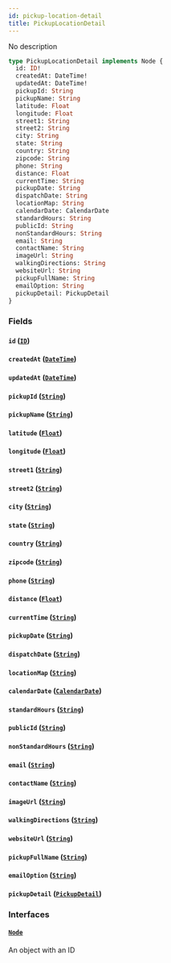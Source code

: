 ```yaml
---
id: pickup-location-detail
title: PickupLocationDetail
---
```


No description

```graphql
type PickupLocationDetail implements Node {
  id: ID!
  createdAt: DateTime!
  updatedAt: DateTime!
  pickupId: String
  pickupName: String
  latitude: Float
  longitude: Float
  street1: String
  street2: String
  city: String
  state: String
  country: String
  zipcode: String
  phone: String
  distance: Float
  currentTime: String
  pickupDate: String
  dispatchDate: String
  locationMap: String
  calendarDate: CalendarDate
  standardHours: String
  publicId: String
  nonStandardHours: String
  email: String
  contactName: String
  imageUrl: String
  walkingDirections: String
  websiteUrl: String
  pickupFullName: String
  emailOption: String
  pickupDetail: PickupDetail
}
```

### Fields

#### `id` ([`ID`](../../rate-manager-service/scalars/id))

#### `createdAt` ([`DateTime`](../../rate-manager-service/scalars/date-time))

#### `updatedAt` ([`DateTime`](../../rate-manager-service/scalars/date-time))

#### `pickupId` ([`String`](../../rate-manager-service/scalars/string))

#### `pickupName` ([`String`](../../rate-manager-service/scalars/string))

#### `latitude` ([`Float`](../../rate-manager-service/scalars/float))

#### `longitude` ([`Float`](../../rate-manager-service/scalars/float))

#### `street1` ([`String`](../../rate-manager-service/scalars/string))

#### `street2` ([`String`](../../rate-manager-service/scalars/string))

#### `city` ([`String`](../../rate-manager-service/scalars/string))

#### `state` ([`String`](../../rate-manager-service/scalars/string))

#### `country` ([`String`](../../rate-manager-service/scalars/string))

#### `zipcode` ([`String`](../../rate-manager-service/scalars/string))

#### `phone` ([`String`](../../rate-manager-service/scalars/string))

#### `distance` ([`Float`](../../rate-manager-service/scalars/float))

#### `currentTime` ([`String`](../../rate-manager-service/scalars/string))

#### `pickupDate` ([`String`](../../rate-manager-service/scalars/string))

#### `dispatchDate` ([`String`](../../rate-manager-service/scalars/string))

#### `locationMap` ([`String`](../../rate-manager-service/scalars/string))

#### `calendarDate` ([`CalendarDate`](../../rate-manager-service/objects/calendar-date))

#### `standardHours` ([`String`](../../rate-manager-service/scalars/string))

#### `publicId` ([`String`](../../rate-manager-service/scalars/string))

#### `nonStandardHours` ([`String`](../../rate-manager-service/scalars/string))

#### `email` ([`String`](../../rate-manager-service/scalars/string))

#### `contactName` ([`String`](../../rate-manager-service/scalars/string))

#### `imageUrl` ([`String`](../../rate-manager-service/scalars/string))

#### `walkingDirections` ([`String`](../../rate-manager-service/scalars/string))

#### `websiteUrl` ([`String`](../../rate-manager-service/scalars/string))

#### `pickupFullName` ([`String`](../../rate-manager-service/scalars/string))

#### `emailOption` ([`String`](../../rate-manager-service/scalars/string))

#### `pickupDetail` ([`PickupDetail`](../../rate-manager-service/objects/pickup-detail))

### Interfaces

#### [`Node`](../../rate-manager-service/interfaces/node)

An object with an ID

